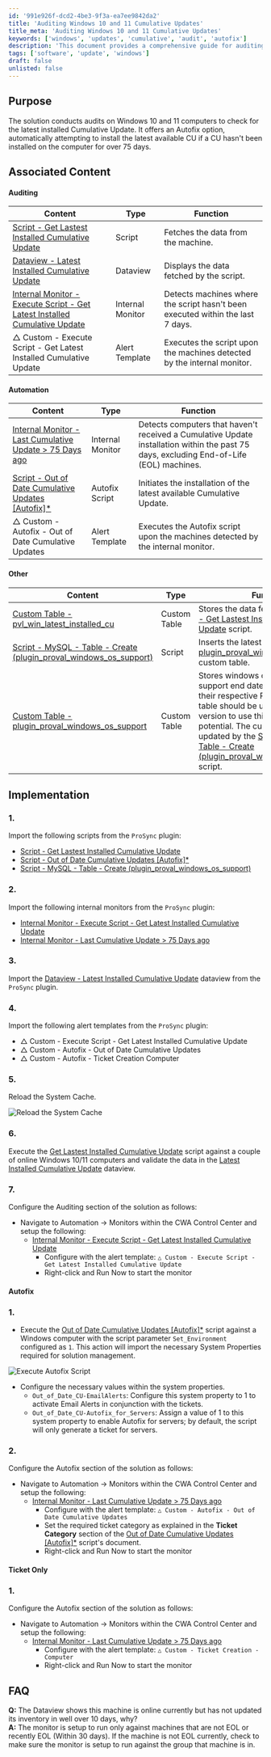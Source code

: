 ```yaml
---
id: '991e926f-dcd2-4be3-9f3a-ea7ee9842da2'
title: 'Auditing Windows 10 and 11 Cumulative Updates'
title_meta: 'Auditing Windows 10 and 11 Cumulative Updates'
keywords: ['windows', 'updates', 'cumulative', 'audit', 'autofix']
description: 'This document provides a comprehensive guide for auditing Windows 10 and 11 computers to ensure they have the latest installed Cumulative Update. It includes steps for implementation, automation, and troubleshooting, along with associated content and internal monitors to streamline the update process.'
tags: ['software', 'update', 'windows']
draft: false
unlisted: false
---
```

## Purpose

The solution conducts audits on Windows 10 and 11 computers to check for the latest installed Cumulative Update. It offers an Autofix option, automatically attempting to install the latest available CU if a CU hasn't been installed on the computer for over 75 days.

## Associated Content

#### Auditing

| Content                                                                                   | Type          | Function                                                         |
|-------------------------------------------------------------------------------------------|---------------|------------------------------------------------------------------|
| [Script - Get Lastest Installed Cumulative Update](https://proval.itglue.com/DOC-5078775-12849478)  | Script        | Fetches the data from the machine.                               |
| [Dataview - Latest Installed Cumulative Update](https://proval.itglue.com/DOC-5078775-12849510)  | Dataview     | Displays the data fetched by the script.                         |
| [Internal Monitor - Execute Script - Get Latest Installed Cumulative Update](https://proval.itglue.com/DOC-5078775-12849458)  | Internal Monitor | Detects machines where the script hasn't been executed within the last 7 days. |
| △ Custom - Execute Script - Get Latest Installed Cumulative Update                      | Alert Template | Executes the script upon the machines detected by the internal monitor. |

#### Automation

| Content                                                                                   | Type          | Function                                                         |
|-------------------------------------------------------------------------------------------|---------------|------------------------------------------------------------------|
| [Internal Monitor - Last Cumulative Update > 75 Days ago](https://proval.itglue.com/DOC-5078775-13582373)  | Internal Monitor | Detects computers that haven't received a Cumulative Update installation within the past 75 days, excluding End-of-Life (EOL) machines. |
| [Script - Out of Date Cumulative Updates [Autofix]*](https://proval.itglue.com/DOC-5078775-14790498)  | Autofix Script | Initiates the installation of the latest available Cumulative Update. |
| △ Custom - Autofix - Out of Date Cumulative Updates                                      | Alert Template | Executes the Autofix script upon the machines detected by the internal monitor. |

#### Other

| Content                                                                                   | Type          | Function                                                         |
|-------------------------------------------------------------------------------------------|---------------|------------------------------------------------------------------|
| [Custom Table - pvl_win_latest_installed_cu](https://proval.itglue.com/DOC-5078775-12849460)  | Custom Table  | Stores the data fetched by the [Script - Get Lastest Installed Cumulative Update](https://proval.itglue.com/DOC-5078775-12849478) script. |
| [Script - MySQL - Table - Create (plugin_proval_windows_os_support)](https://proval.itglue.com/DOC-5078775-11564131)  | Script        | Inserts the latest version of the [plugin_proval_windows_os_support](https://proval.itglue.com/DOC-5078775-7780690) custom table. |
| [Custom Table - plugin_proval_windows_os_support](https://proval.itglue.com/DOC-5078775-7780690)  | Custom Table  | Stores windows operating systems support end date, build number, and their respective Released if any.The table should be updated to the latest version to use this solution at its full potential. The custom table can be updated by the [Script - MySQL - Table - Create (plugin_proval_windows_os_support)](https://proval.itglue.com/DOC-5078775-11564131) script. |

## Implementation

### 1.
Import the following scripts from the `ProSync` plugin:
- [Script - Get Lastest Installed Cumulative Update](https://proval.itglue.com/DOC-5078775-12849478)
- [Script - Out of Date Cumulative Updates [Autofix]*](https://proval.itglue.com/DOC-5078775-14790498)
- [Script - MySQL - Table - Create (plugin_proval_windows_os_support)](https://proval.itglue.com/DOC-5078775-11564131)

### 2.
Import the following internal monitors from the `ProSync` plugin:
- [Internal Monitor - Execute Script - Get Latest Installed Cumulative Update](https://proval.itglue.com/DOC-5078775-12849458)
- [Internal Monitor - Last Cumulative Update > 75 Days ago](https://proval.itglue.com/DOC-5078775-13582373)

### 3.
Import the [Dataview - Latest Installed Cumulative Update](https://proval.itglue.com/DOC-5078775-12849510) dataview from the `ProSync` plugin.

### 4.
Import the following alert templates from the `ProSync` plugin:
- △ Custom - Execute Script - Get Latest Installed Cumulative Update
- △ Custom - Autofix - Out of Date Cumulative Updates
- △ Custom - Autofix - Ticket Creation Computer

### 5.
Reload the System Cache.

![Reload the System Cache](../../static/img/Latest-Installed-Cumulative-Update/image_2.png)

### 6.
Execute the [Get Lastest Installed Cumulative Update](https://proval.itglue.com/DOC-5078775-12849478) script against a couple of online Windows 10/11 computers and validate the data in the [Latest Installed Cumulative Update](https://proval.itglue.com/DOC-5078775-12849510) dataview.

### 7.
Configure the Auditing section of the solution as follows:
- Navigate to Automation → Monitors within the CWA Control Center and setup the following:
  - [Internal Monitor - Execute Script - Get Latest Installed Cumulative Update](https://proval.itglue.com/DOC-5078775-12849458)
    - Configure with the alert template: `△ Custom - Execute Script - Get Latest Installed Cumulative Update`
    - Right-click and Run Now to start the monitor

#### Autofix

### 1.
- Execute the [Out of Date Cumulative Updates [Autofix]*](https://proval.itglue.com/DOC-5078775-14790498) script against a Windows computer with the script parameter `Set_Environment` configured as `1`. This action will import the necessary System Properties required for solution management.

![Execute Autofix Script](../../static/img/Latest-Installed-Cumulative-Update/image_3.png)

- Configure the necessary values within the system properties.
  - `Out_of_Date_CU-EmailAlerts`: Configure this system property to 1 to activate Email Alerts in conjunction with the tickets.
  - `Out_of_Date_CU-Autofix_for_Servers`: Assign a value of 1 to this system property to enable Autofix for servers; by default, the script will only generate a ticket for servers.

### 2.
Configure the Autofix section of the solution as follows:
- Navigate to Automation → Monitors within the CWA Control Center and setup the following:
  - [Internal Monitor - Last Cumulative Update > 75 Days ago](https://proval.itglue.com/DOC-5078775-13582373)
    - Configure with the alert template: `△ Custom - Autofix - Out of Date Cumulative Updates`
    - Set the required ticket category as explained in the **Ticket Category** section of the [Out of Date Cumulative Updates [Autofix]*](https://proval.itglue.com/DOC-5078775-14790498) script's document.
    - Right-click and Run Now to start the monitor

#### Ticket Only

### 1.
Configure the Autofix section of the solution as follows:
- Navigate to Automation → Monitors within the CWA Control Center and setup the following:
  - [Internal Monitor - Last Cumulative Update > 75 Days ago](https://proval.itglue.com/DOC-5078775-13582373)
    - Configure with the alert template: `△ Custom - Ticket Creation - Computer`
    - Right-click and Run Now to start the monitor

## FAQ

**Q:** The Dataview shows this machine is online currently but has not updated its inventory in well over 10 days, why?  
**A:** The monitor is setup to run only against machines that are not EOL or recently EOL (Within 30 days). If the machine is not EOL currently, check to make sure the monitor is setup to run against the group that machine is in.











